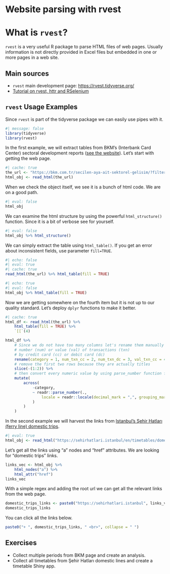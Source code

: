 # Website parsing with rvest {.unnumbered}

# What is `rvest`?

`rvest` is a very useful R package to parse HTML files of web pages. Usually information is not directly provided in Excel files but embedded in one or more pages in a web site.

## Main sources

+ `rvest` main development page: <https://rvest.tidyverse.org/>
+ [Tutorial on rvest, httr and RSelenium](https://github.com/yusuzech/r-web-scraping-cheat-sheet)

## `rvest` Usage Examples

Since `rvest` is part of the tidyverse package we can easily use pipes with it. 

```r
#| message: false
library(tidyverse)
library(rvest)
```

In the first example, we will extract tables from BKM's (Interbank Card Center) sectoral development reports ([see the website](https://bkm.com.tr/secilen-aya-ait-sektorel-gelisim/?filter_year=2020&filter_month=1&List=Listele)). Let's start with getting the web page.

```r
#| cache: true
the_url <- "https://bkm.com.tr/secilen-aya-ait-sektorel-gelisim/?filter_year=2020&filter_month=1&List=Listele"
html_obj <- read_html(the_url)
```

When we check the object itself, we see it is a bunch of html code. We are on a good path.

```r
#| eval: false
html_obj
```

We can examine the html structure by using the powerful `html_structure()` function. Since it is a bit of verbose see for yourself. 

```r
#| eval: false
html_obj %>% html_structure()
```

We can simply extract the table using `html_table()`. If you get an error about inconsistent fields, use parameter `fill=TRUE`.

```r
#| echo: false
#| eval: true
#| cache: true
read_html(the_url) %>% html_table(fill = TRUE)
```


```r
#| echo: true
#| eval: false
html_obj %>% html_table(fill = TRUE)
```

Now we are getting somewhere on the fourth item but it is not up to our quality standard. Let's deploy `dplyr` functions to make it better.

```r
#| cache: true
html_df <- read_html(the_url) %>%
    html_table(fill = TRUE) %>%
    `[[`(4)

html_df %>%
    # Since we do not have too many columns let's rename them manually
    # number (num) or value (val) of transactions (txn)
    # by credit card (cc) or debit card (dc)
    rename(category = 1, num_txn_cc = 2, num_txn_dc = 3, val_txn_cc = 4, val_txn_dc = 5) %>%
    # remove the first two rows because they are actually titles
    slice(-(1:2)) %>%
    # then convert every numeric value by using parse_number function from readr
    mutate(
        across(
            -category,
            ~ readr::parse_number(.,
                locale = readr::locale(decimal_mark = ",", grouping_mark = ".")
            )
        )
    )
```

In the second example we will harvest the links from [Istanbul's Şehir Hatları (ferry line) domestic trips](https://sehirhatlari.istanbul/en/timetables/domestic-trips).

```r
#| eval: true
html_obj <- read_html("https://sehirhatlari.istanbul/en/timetables/domestic-trips")
```

Let's get all the links using "a" nodes and "href" attributes. We are looking for "domestic trips" links.

```r
links_vec <- html_obj %>%
    html_nodes("a") %>%
    html_attr("href")
links_vec
```

With a simple regex and adding the root url we can get all the relevant links from the web page.

```r
domestic_trips_links <- paste0("https://sehirhatlari.istanbul", links_vec[grepl("/domestic-trips/", links_vec)])
domestic_trips_links
```

You can click all the links below.

```r
paste0("+ ", domestic_trips_links, " <br>", collapse = " ")
```

## Exercises

+ Collect multiple periods from BKM page and create an analysis.
+ Collect all timetables from Şehir Hatları domestic lines and create a timetable Shiny app.